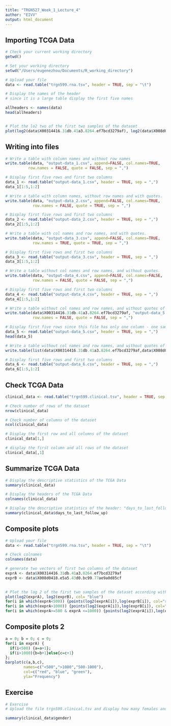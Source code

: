 ```yaml
---
title: "TRGN527_Week_1_Lecture_4"
author: "EIVV"
output: html_document
---
```


## Importing TCGA Data

```R
# Check your current working directory
getwd()

# Set your working directory
setwd("/Users/eugenezhou/Documents/R_working_directory")

# Upload your file
data <- read.table("trgn599.rna.tsv", header = TRUE, sep = "\t")

# Display the names of the header
# since it is a large table display the first five names

allheaders <- names(data)
head(allheaders)


# Plot the lo2 two of the first two samples of the dataset
plot(log2(data$X00314416.31db.41a3.8264.ef7bcd3279af), log2(data$X008d0418.e5a5.43d0.bc99.77ae9a0d85cf), col="blue")
```

## Writing into files

```R

# Write a table with column names and without row names
write.table(data, "output-data_1.csv", append=FALSE, col.names=TRUE,
          row.names = FALSE, quote = FALSE, sep = ",")

# Display first five rows and first two columns
data_1 <- read.table("output-data_1.csv", header = TRUE, sep = ",")
data_1[1:5,1:2]

# Write a table with column names, without row names and with quotes.
write.table(data, "output-data_2.csv", append=FALSE, col.names=TRUE,
            row.names = FALSE, quote = TRUE, sep = ",")

# Display first five rows and first two columns
data_2 <- read.table("output-data_2.csv", header = TRUE, sep = ",")
data_2[1:5,1:2]

# Write a table with col names and row names, and with quotes.
write.table(data, "output-data_3.csv", append=FALSE, col.names=TRUE,
            row.names = TRUE, quote = TRUE, sep = ",")

# Display first five rows and first two columns
data_3 <- read.table("output-data_3.csv", header = TRUE, sep = ",")
data_3[1:5,1:2]

# Write a table without col names and row names, and without quotes.
write.table(data, "output-data_4.csv", append=FALSE, col.names=FALSE,
            row.names = FALSE, quote = FALSE, sep = ",")

# Display first five rows and first two columns
data_4 <- read.table("output-data_4.csv", header = TRUE, sep = ",")
data_4[1:5,1:2]

# Write a table without col names and row names, and without quotes of the first sample of the data file
write.table(data$X00314416.31db.41a3.8264.ef7bcd3279af, "output-data_5.csv", append=FALSE, col.names=FALSE,
            row.names = FALSE, quote = FALSE, sep = ",")

# Display first five rows since this file has only one column - one sample.
data_5 <- read.table("output-data_5.csv", header = TRUE, sep = ",")
head(data_5)

# Write a table without col names and row names, and without quotes of a list of the first and second samples of the data file
write.table(list(data$X00314416.31db.41a3.8264.ef7bcd3279af,data$X008d0418.e5a5.43d0.bc99.77ae9a0d85cf), "output-data_6.csv", append=FALSE, col.names=FALSE, row.names = FALSE, quote = FALSE, sep = ",")

# Display first five rows and first two columns
data_6 <- read.table("output-data_6.csv", header = TRUE, sep = ",")
data_6[1:5,1:2]

```

## Check TCGA Data

```R
clinical_data <- read.table("trgn599.clinical.tsv", header = TRUE, sep = "\t")

# Check number of rows of the dataset
nrow(clinical_data)

# Check number of columns of the dataset
ncol(clinical_data)

# Display the first row and all columns of the dataset
clinical_data[1,]

# display the first column and all rows of the dataset
clinical_data[,1]
```

## Summarize TCGA Data

```R
# Display the descriptive statistics of the TCGA Data
summary(clinical_data)

# Display the headers of the TCGA Data
colnames(clinical_data)

# Display the descriptive statistics of the header: "days_to_last_follow_up"
summary(clinical_data$days_to_last_follow_up)

```


## Composite plots

```R
# Upload your file
data <- read.table("trgn599.rna.tsv", header = TRUE, sep = "\t")

# Check colnames
colnames(data)

# generate two vectors of first two columns of the dataset
exprA <- data$X00314416.31db.41a3.8264.ef7bcd3279af
exprB <- data$X008d0418.e5a5.43d0.bc99.77ae9a0d85cf
  

# Plot the log 2 of the first two samples of the dataset according with a specific gene expression ranges
plot(log2(exprA), log2(exprB), col= "blue")
for(i in which(exprA<500)) {points(log2(exprA[i]),log(exprB[i]), col="red")}
for(i in which(exprA>1000)) {points(log2(exprA[i]),log(exprB[i]), col="blue")}
for(i in which(exprA>=500 & exprA <=1000)) {points(log2(exprA[i]),log(exprB[i]), col="green")}
```


## Composite plots 2

```R
a = 0; b = 0; c = 0;
for(i in exprA) {
  if(i<500) {a=a+1};
  if(i>1000){b=b+1}else{c=c+1}
};
barplot(c(a,b,c),
        names=c("<500",">1000","500-1000"),
        col=c("red", "blue", "green"),
        yla="Frequency")
```

## Exercise

```R
# Exercise
# Upload the file trgn599.clinical.tsv and display how many females and males are in the dataset. 

summary(clinical_data$gender)
```


